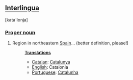 ==[[Interlingua]]==
[kata'lonja]
===[[Proper noun]]===
#Region in northeastern [[Spain]]... (better definition, please!)
#:'''[[Translation]]s'''
#:*[[Catalan]]: [[Catalunya]]
#:*[[English]]: Catalonia
#:*[[Portuguese]]: [[Catalunha]]